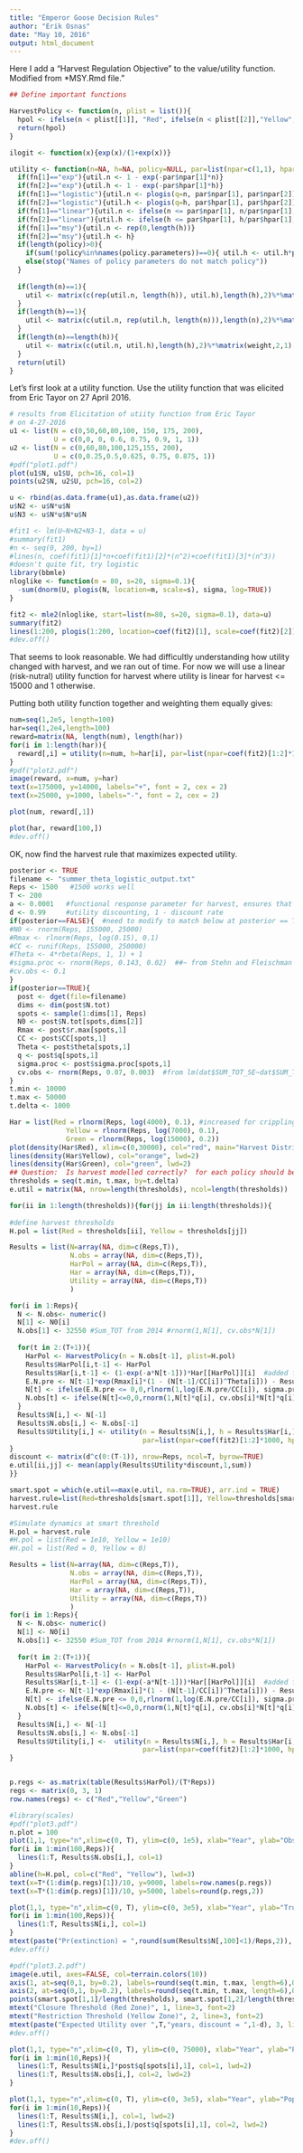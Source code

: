 ---
title: "Emperor Goose Decision Rules"
author: "Erik Osnas"
date: "May 10, 2016"
output: html_document
---
Here I add a "Harvest Regulation Objective" to the value/utility function.  Modified from *MSY.Rmd file."
```{r}
## Define important functions

HarvestPolicy <- function(n, plist = list()){
  hpol <- ifelse(n < plist[[1]], "Red", ifelse(n < plist[[2]],"Yellow","Green"))
  return(hpol)
}

ilogit <- function(x){exp(x)/(1+exp(x))}

utility <- function(n=NA, h=NA, policy=NULL, par=list(npar=c(1,1), hpar=c(1,1)), weight=c(0.5, 0.5), fn=c("logistic", "linear"), policy.parameters=c("Red"=1, "Yellow"=1, "Green"=1)){
  if(fn[1]=="exp"){util.n <- 1 - exp(-par$npar[1]*n)}
  if(fn[2]=="exp"){util.h <- 1 - exp(-par$hpar[1]*h)}
  if(fn[1]=="logistic"){util.n <- plogis(q=n, par$npar[1], par$npar[2])}
  if(fn[2]=="logistic"){util.h <- plogis(q=h, par$hpar[1], par$hpar[2])}
  if(fn[1]=="linear"){util.n <- ifelse(n <= par$npar[1], n/par$npar[1], 1)}
  if(fn[2]=="linear"){util.h <- ifelse(h <= par$hpar[1], h/par$hpar[1], 1)}
  if(fn[1]=="msy"){util.n <- rep(0,length(h))}
  if(fn[2]=="msy"){util.h <- h}
  if(length(policy)>0){
    if(sum(!policy%in%names(policy.parameters))==0){ util.h <- util.h*policy.parameters[policy]}
    else(stop("Names of policy parameters do not match policy"))
  }
  
  if(length(n)==1){
    util <- matrix(c(rep(util.n, length(h)), util.h),length(h),2)%*%matrix(weight,2,1)
  }
  if(length(h)==1){
    util <- matrix(c(util.n, rep(util.h, length(n))),length(n),2)%*%matrix(weight,2,1)
  }
  if(length(n)==length(h)){
    util <- matrix(c(util.n, util.h),length(h),2)%*%matrix(weight,2,1)
  }
  return(util)
}
```

Let's first look at a utility function.
Use the utility function that was elicited from Eric Tayor on 27 April 2016.  

```{r eval=TRUE}
# results from Elicitation of utiity function from Eric Tayor
# on 4-27-2016
u1 <- list(N = c(0,50,60,80,100, 150, 175, 200), 
           U = c(0,0, 0, 0.6, 0.75, 0.9, 1, 1))
u2 <- list(N = c(0,60,80,100,125,155, 200), 
           U = c(0,0.25,0.5,0.625, 0.75, 0.875, 1))
#pdf("plot1.pdf")
plot(u1$N, u1$U, pch=16, col=1)
points(u2$N, u2$U, pch=16, col=2)

u <- rbind(as.data.frame(u1),as.data.frame(u2))
u$N2 <- u$N*u$N
u$N3 <- u$N*u$N*u$N 

#fit1 <- lm(U~N+N2+N3-1, data = u)
#summary(fit1)
#n <- seq(0, 200, by=1)
#lines(n, coef(fit1)[1]*n+coef(fit1)[2]*(n^2)+coef(fit1)[3]*(n^3))
#doesn't quite fit, try logistic
library(bbmle)
nloglike <- function(m = 80, s=20, sigma=0.1){
  -sum(dnorm(U, plogis(N, location=m, scale=s), sigma, log=TRUE))
}

fit2 <- mle2(nloglike, start=list(m=80, s=20, sigma=0.1), data=u)
summary(fit2)
lines(1:200, plogis(1:200, location=coef(fit2)[1], scale=coef(fit2)[2]))
#dev.off()
```
That seems to look reasonable.  We had difficultly understanding how utility changed with harvest, and we ran out of time.  For now we will use a linear (risk-nutral) utility function for harvest where utility is linear for harvest <= 15000 and 1 otherwise.   

Putting both utility function together and weighting them equally gives:

```{r eval=TRUE}
num=seq(1,2e5, length=100)
har=seq(1,2e4,length=100)
reward=matrix(NA, length(num), length(har))
for(i in 1:length(har)){
  reward[,i] = utility(n=num, h=har[i], par=list(npar=coef(fit2)[1:2]*1000, hpar=c(15000, 1)))
}
#pdf("plot2.pdf")
image(reward, x=num, y=har)
text(x=175000, y=14000, labels="+", font = 2, cex = 2)
text(x=25000, y=1000, labels="-", font = 2, cex = 2)

plot(num, reward[,1])

plot(har, reward[100,])
#dev.off()
```

OK, now find the harvest rule that maximizes expected utility.

```{r echo = TRUE}
posterior <- TRUE
filename <- "summer_theta_logistic_output.txt"
Reps <- 1500   #1500 works well
T <- 200
a <- 0.0001   #functional response parameter for harvest, ensures that har --> 0 as N --> 0
d <- 0.99     #utility discounting, 1 - discount rate
if(posterior==FALSE){  #need to modify to match below at posterior == TRUE
#N0 <- rnorm(Reps, 155000, 25000)
#Rmax <- rlnorm(Reps, log(0.15), 0.1)
#CC <- runif(Reps, 155000, 250000)
#Theta <- 4*rbeta(Reps, 1, 1) + 1
#sigma.proc <- rnorm(Reps, 0.143, 0.02)  ##~ from Stehn and Fleischman
#cv.obs <- 0.1
}
if(posterior==TRUE){
  post <- dget(file=filename)
  dims <- dim(post$N.tot)
  spots <- sample(1:dims[1], Reps)
  N0 <- post$N.tot[spots,dims[2]]
  Rmax <- post$r.max[spots,1]
  CC <- post$CC[spots,1]
  Theta <- post$theta[spots,1]
  q <- post$q[spots,1]
  sigma.proc <- post$sigma.proc[spots,1]
  cv.obs <- rnorm(Reps, 0.07, 0.003)  #from lm(dat$SUM_TOT_SE~dat$SUM_TOT-1)
}
t.min <- 10000
t.max <- 50000
t.delta <- 1000

Har = list(Red = rlnorm(Reps, log(4000), 0.1), #increased for crippling loss ~25%
              Yellow = rlnorm(Reps, log(7000), 0.1), 
              Green = rlnorm(Reps, log(15000), 0.2))
plot(density(Har$Red), xlim=c(0,30000), col="red", main="Harvest Distribution Under Each Policy", lwd=2)
lines(density(Har$Yellow), col="orange", lwd=2)
lines(density(Har$Green), col="green", lwd=2)
## Question:  Is harvest modelled correctly?  for each policy should be a grand mean as above and then a year effect with smaller variance?
thresholds = seq(t.min, t.max, by=t.delta)
e.util = matrix(NA, nrow=length(thresholds), ncol=length(thresholds))

for(ii in 1:length(thresholds)){for(jj in ii:length(thresholds)){
  
#define harvest thresholds
H.pol = list(Red = thresholds[ii], Yellow = thresholds[jj])

Results = list(N=array(NA, dim=c(Reps,T)), 
               N.obs = array(NA, dim=c(Reps,T)), 
               HarPol = array(NA, dim=c(Reps,T)),
               Har = array(NA, dim=c(Reps,T)),
               Utility = array(NA, dim=c(Reps,T))
               )

for(i in 1:Reps){
  N <- N.obs<- numeric()
  N[1] <- N0[i]
  N.obs[1] <- 32550 #Sum_TOT from 2014 #rnorm(1,N[1], cv.obs*N[1])
  
  for(t in 2:(T+1)){
    HarPol <- HarvestPolicy(n = N.obs[t-1], plist=H.pol)
    Results$HarPol[i,t-1] <- HarPol
    Results$Har[i,t-1] <- (1-exp(-a*N[t-1]))*Har[[HarPol]][i]  #added functional response  
    E.N.pre <- N[t-1]*exp(Rmax[i]*(1 - (N[t-1]/CC[i])^Theta[i])) - Results$Har[i,t-1]  
    N[t] <- ifelse(E.N.pre <= 0,0,rlnorm(1,log(E.N.pre/CC[i]), sigma.proc[i])*CC[i])
    N.obs[t] <- ifelse(N[t]<=0,0,rnorm(1,N[t]*q[i], cv.obs[i]*N[t]*q[i]))
  }
  Results$N[i,] <- N[-1]
  Results$N.obs[i,] <- N.obs[-1]
  Results$Utility[i,] <- utility(n = Results$N[i,], h = Results$Har[i,], 
                                 par=list(npar=coef(fit2)[1:2]*1000, hpar=c(15000, 1)))
}
discount <- matrix(d^c(0:(T-1)), nrow=Reps, ncol=T, byrow=TRUE)
e.util[ii,jj] <- mean(apply(Results$Utility*discount,1,sum))
}}

smart.spot = which(e.util==max(e.util, na.rm=TRUE), arr.ind = TRUE)
harvest.rule=list(Red=thresholds[smart.spot[1]], Yellow=thresholds[smart.spot[2]])
harvest.rule
```

```{r}
#Simulate dynamics at smart threshold
H.pol = harvest.rule
#H.pol = list(Red = 1e10, Yellow = 1e10)
#H.pol = list(Red = 0, Yellow = 0)

Results = list(N=array(NA, dim=c(Reps,T)), 
               N.obs = array(NA, dim=c(Reps,T)), 
               HarPol = array(NA, dim=c(Reps,T)),
               Har = array(NA, dim=c(Reps,T)),
               Utility = array(NA, dim=c(Reps,T))
               )
for(i in 1:Reps){
  N <- N.obs<- numeric()
  N[1] <- N0[i]
  N.obs[1] <- 32550 #Sum_TOT from 2014 #rnorm(1,N[1], cv.obs*N[1])
  
  for(t in 2:(T+1)){
    HarPol <- HarvestPolicy(n = N.obs[t-1], plist=H.pol)
    Results$HarPol[i,t-1] <- HarPol
    Results$Har[i,t-1] <- (1-exp(-a*N[t-1]))*Har[[HarPol]][i]  #added functional response  
    E.N.pre <- N[t-1]*exp(Rmax[i]*(1 - (N[t-1]/CC[i])^Theta[i])) - Results$Har[i,t-1]  
    N[t] <- ifelse(E.N.pre <= 0,0,rlnorm(1,log(E.N.pre/CC[i]), sigma.proc[i])*CC[i])
    N.obs[t] <- ifelse(N[t]<=0,0,rnorm(1,N[t]*q[i], cv.obs[i]*N[t]*q[i]))
  }
  Results$N[i,] <- N[-1]
  Results$N.obs[i,] <- N.obs[-1]
  Results$Utility[i,] <-  utility(n = Results$N[i,], h = Results$Har[i,], 
                                 par=list(npar=coef(fit2)[1:2]*1000, hpar=c(15000, 1)))
}


p.regs <- as.matrix(table(Results$HarPol)/(T*Reps))
regs <- matrix(0, 3, 1)
row.names(regs) <- c("Red","Yellow","Green")

#library(scales)
#pdf("plot3.pdf")
n.plot = 100
plot(1,1, type="n",xlim=c(0, T), ylim=c(0, 1e5), xlab="Year", ylab="Obs. Population")
for(i in 1:min(100,Reps)){
  lines(1:T, Results$N.obs[i,], col=1)
}
abline(h=H.pol, col=c("Red", "Yellow"), lwd=3)
text(x=T*(1:dim(p.regs)[1])/10, y=9000, labels=row.names(p.regs))
text(x=T*(1:dim(p.regs)[1])/10, y=5000, labels=round(p.regs,2))

plot(1,1, type="n",xlim=c(0, T), ylim=c(0, 3e5), xlab="Year", ylab="True Population")
for(i in 1:min(100,Reps)){
  lines(1:T, Results$N[i,], col=1)
}
mtext(paste("Pr(extinction) = ",round(sum(Results$N[,100]<1)/Reps,2)), side=3, font=2, line=1)
#dev.off()

#pdf("plot3.2.pdf")
image(e.util, axes=FALSE, col=terrain.colors(10))
axis(1, at=seq(0,1, by=0.2), labels=round(seq(t.min, t.max, length=6),0))
axis(2, at=seq(0,1, by=0.2), labels=round(seq(t.min, t.max, length=6),0))
points(smart.spot[1,1]/length(thresholds), smart.spot[1,2]/length(thresholds), pch=16)
mtext("Closure Threshold (Red Zone)", 1, line=3, font=2)
mtext("Restriction Threshold (Yellow Zone)", 2, line=3, font=2)
mtext(paste("Expected Utility over ",T,"years, discount = ",1-d), 3, line=2, font=2)
#dev.off()

plot(1,1, type="n",xlim=c(0, T), ylim=c(0, 75000), xlab="Year", ylab="Population")
for(i in 1:min(10,Reps)){
  lines(1:T, Results$N[i,]*post$q[spots[i],1], col=1, lwd=2)
  lines(1:T, Results$N.obs[i,], col=2, lwd=2)
}

plot(1,1, type="n",xlim=c(0, T), ylim=c(0, 3e5), xlab="Year", ylab="Population")
for(i in 1:min(10,Reps)){
  lines(1:T, Results$N[i,], col=1, lwd=2)
  lines(1:T, Results$N.obs[i,]/post$q[spots[i],1], col=2, lwd=2)
}
#dev.off()
```
